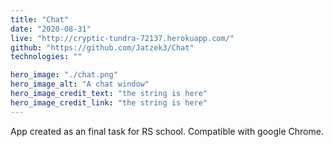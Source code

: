 ---
title: "Chat"
date: "2020-08-31"
live: "http://cryptic-tundra-72137.herokuapp.com/"
github: "https://github.com/Jatzek3/Chat"
technologies: ""

hero_image: "./chat.png"
hero_image_alt: "A chat window"
hero_image_credit_text: "the string is here"
hero_image_credit_link: "the string is here"
---

App created as an final task for RS school.
Compatible with google Chrome.